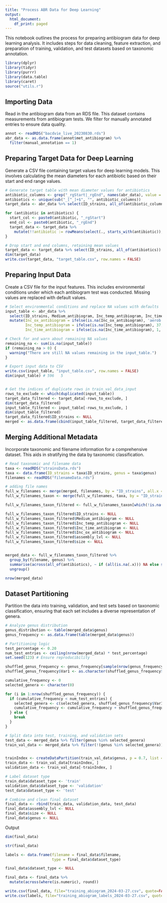 ```yaml
---
title: "Process ABR Data for Deep Learning"
output:
  html_document:
    df_print: paged
---
```


This notebook outlines the process for preparing antibiogram data for deep learning analysis. It includes steps for data cleaning, feature extraction, and preparation of training, validation, and test datasets based on taxonomic annotation.


```r
library(dplyr)
library(tidyr)
library(purrr)
library(data.table)
library(caret)
source("utils.r")
```
## Importing Data

Read in the antibiogram data from an RDS file. This dataset contains measurements from antibiogram tests. We filter for manually annotated entries to ensure data quality.

```r
annot <- readRDS("bacdvie_live_20230830.rds")
abr_data <- as.data.frame(annot$met_antibiogram) %>%
  filter(manual_annotation == 1)
```



## Preparing Target Data for Deep Learning

Generate a CSV file containing target values for deep learning models. This involves calculating the mean diameters for each antibiotic based on their start and end range values.


```r
# Generate target table with mean diameter values for antibiotics
antibiotic_columns <- grep("_rgStart|_rgEnd", names(abr_data), value = TRUE)
antibiotics <- unique(sub("_[^_]+$", "", antibiotic_columns))
target_data <- abr_data %>% select(ID_strains, all_of(antibiotic_columns))

for (antibiotic in antibiotics) {
  start_col <- paste0(antibiotic, "_rgStart")
  end_col <- paste0(antibiotic, "_rgEnd")
  target_data <- target_data %>%
    mutate(!!antibiotic := rowMeans(select(., starts_with(antibiotic)), na.rm = TRUE))
}

# Drop start and end columns, retaining mean values
target_data <- target_data %>% select(ID_strains, all_of(antibiotics))
dim(target_data)
write.csv(target_data, "target_table.csv", row.names = FALSE)
```

## Preparing Input Data

Create a CSV file for the input features. This includes environmental conditions under which each antibiogram test was conducted. Missing values are replaced with default values.


```r
# Select environmental conditions and replace NA values with defaults
input_table <- abr_data %>%
  select(ID_strains, Medium_antibiogram, Inc_temp_antibiogram, Inc_time_antibiogram, Inc_ox_antibiogram) %>%
  mutate(Inc_ox_antibiogram = ifelse(is.na(Inc_ox_antibiogram), 'aerob', Inc_ox_antibiogram),
         Inc_temp_antibiogram = ifelse(is.na(Inc_temp_antibiogram), 37, Inc_temp_antibiogram),
         Inc_time_antibiogram = ifelse(is.na(Inc_time_antibiogram), 1, Inc_time_antibiogram))

# Check for and warn about remaining NA values
remaining_na <- sum(is.na(input_table))
if (remaining_na > 0) {
  warning("There are still NA values remaining in the input_table.")
}

# Export input data to CSV
write.csv(input_table, "input_table.csv", row.names = FALSE)
dim(input_table) # 596   5


# Get the indices of duplicate rows in train_val_data_input
rows_to_exclude <- which(duplicated(input_table))
target_data_filtered <- target_data[-rows_to_exclude, ]
dim(target_data_filtered)
input_table_filtered <- input_table[-rows_to_exclude, ]
dim(input_table_filtered)
target_data_filtered$ID_strains <- NULL
merged <- as.data.frame(cbind(input_table_filtered, target_data_filtered))
```

## Merging Additional Metadata

Incorporate taxonomic and filename information for a comprehensive dataset. This aids in stratifying the data by taxonomic classification.

```r
# Read taxonomic and filename data
taxa <- readRDS("strainsData.rds")
taxa <- data.frame(ID_strains = taxa$ID_strains, genus = taxa$genus)
filenames <- readRDS("filenameData.rds")

# adding file names
full_w_filenames <- merge(merged, filenames, by = "ID_strains", all.x = T)
full_w_filenames_taxon <- merge(full_w_filenames, taxa, by = "ID_strains", all.x = T)

full_w_filenames_taxon_filtered <- full_w_filenames_taxon[which(!is.na(full_w_filenames_taxon$filename)),]

full_w_filenames_taxon_filtered$ID_strains <- NULL
full_w_filenames_taxon_filtered$Medium_antibiogram <- NULL
full_w_filenames_taxon_filtered$Inc_temp_antibiogram <- NULL
full_w_filenames_taxon_filtered$Inc_time_antibiogram <- NULL
full_w_filenames_taxon_filtered$Inc_ox_antibiogram <- NULL
full_w_filenames_taxon_filtered$assembly_lvl <- NULL
full_w_filenames_taxon_filtered$size <- NULL


merged_data <- full_w_filenames_taxon_filtered %>%
  group_by(filename, genus) %>%
  summarise(across(all_of(antibiotics), ~ if (all(is.na(.x))) NA else sample(na.omit(.x), 1))) %>%
  ungroup()

nrow(merged_data)
```


## Dataset Partitioning

Partition the data into training, validation, and test sets based on taxonomic classification, ensuring that each set includes a diverse representation of genera.

```r
# Analyze genus distribution
genus_distribution <- table(merged_data$genus)
genus_frequency <- as.data.frame(table(merged_data$genus))

# Partitioning logic
test_percentage <- 0.20
num_test_entries <- ceiling(nrow(merged_data) * test_percentage)
set.seed(123) # Ensure reproducibility

shuffled_genus_frequency <- genus_frequency[sample(nrow(genus_frequency)), ]
shuffled_genus_frequency$Var1 <- as.character(shuffled_genus_frequency$Var1)

cumulative_frequency <- 0
selected_genera <- character(0)

for (i in 1:nrow(shuffled_genus_frequency)) {
  if (cumulative_frequency < num_test_entries) {
    selected_genera <- c(selected_genera, shuffled_genus_frequency$Var1[i])
    cumulative_frequency <- cumulative_frequency + shuffled_genus_frequency$Freq[i]
  } else {
    break
  }
}

# Split data into test, training, and validation sets
test_data <- merged_data %>% filter(genus %in% selected_genera)
train_val_data <- merged_data %>% filter(!(genus %in% selected_genera))


trainIndex <- createDataPartition(train_val_data$genus, p = 0.7, list = FALSE, times = 1)
train_data <- train_val_data[trainIndex, ]
validation_data <- train_val_data[-trainIndex, ]

# Label dataset type
train_data$dataset_type <- 'train'
validation_data$dataset_type <- 'validation'
test_data$dataset_type <- 'test'

# Combine and clean final dataset
final_data <- rbind(train_data, validation_data, test_data)
final_data$assembly_lvl <- NULL
final_data$size <- NULL
final_data$genus <- NULL
```


Output

```r


dim(final_data)

str(final_data)

labels <- data.frame(filename = final_data$filename,
                     type = final_data$dataset_type)

final_data$dataset_type <- NULL

final_data <- final_data %>%
  mutate(across(where(is.numeric), round))

write.csv(final_data, file="training_abiogram_2024-03-27.csv", quote=FALSE, row.names=FALSE, col.names=TRUE)
write.csv(labels, file="training_abiogram_labels_2024-03-27.csv", quote=FALSE, row.names=FALSE, col.names=TRUE)
```


